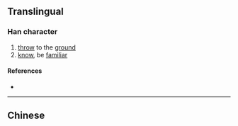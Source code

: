 {{also|摜}}
{{character info/new}}
==Translingual==

===Han character===
{{Han char|rn=64|rad=手|as=08|sn=11|four=|canj=QWJO|ids=⿰扌贯}}

# [[throw]] to the [[ground]]
# [[know]], be [[familiar]]

====References====
* {{Han ref|kx=0440.181|hdz=31910.020|uh=63BC|ud=25532}}

----

==Chinese==
{{zh-see|摜}}